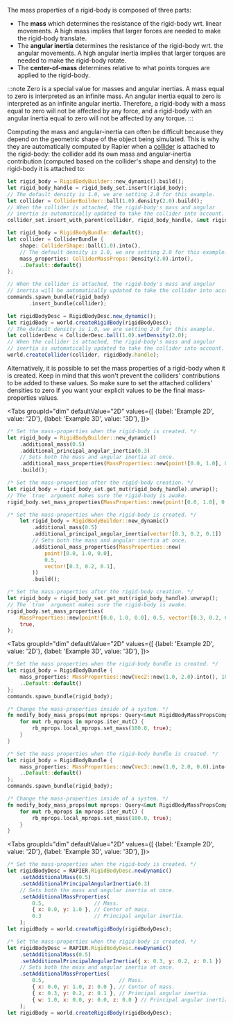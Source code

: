 
The mass properties of a rigid-body is composed of three parts:
- The **mass** which determines the resistance of the rigid-body wrt. linear movements. A high mass implies that
  larger forces are needed to make the rigid-body translate.
- The **angular inertia** determines the resistance of the rigid-body wrt. the angular movements. A high angular
  inertia implies that larger torques are needed to make the rigid-body rotate.
- The **center-of-mass** determines relative to what points torques are applied to the rigid-body.

:::note
Zero is a special value for masses and angular inertias. A mass equal to zero is interpreted as an infinite mass.
An angular inertia equal to zero is interpreted as an infinite angular inertia. Therefore, a rigid-body with a
mass equal to zero will not be affected by any force, and a rigid-body with an angular inertia equal to zero will
not be affected by any torque.
:::

Computing the mass and angular-inertia can often be difficult because they depend on the geometric shape of the
object being simulated. This is why they are automatically computed by Rapier when a [collider](#collider) is
attached to the rigid-body: the collider add its own mass and angular-inertia contribution (computed based on the
collider's shape and density) to the rigid-body it is attached to:

<rapier>

```rust
let rigid_body = RigidBodyBuilder::new_dynamic().build();
let rigid_body_handle = rigid_body_set.insert(rigid_body);
// The default density is 1.0, we are setting 2.0 for this example.
let collider = ColliderBuilder::ball(1.0).density(2.0).build();
// When the collider is attached, the rigid-body's mass and angular
// inertia is automatically updated to take the collider into account.
collider_set.insert_with_parent(collider, rigid_body_handle, &mut rigid_body_set);
```

</rapier>

<bevy>

```rust
let rigid_body = RigidBodyBundle::default();
let collider = ColliderBundle {
    shape: ColliderShape::ball(1.0).into(),
    // The default density is 1.0, we are setting 2.0 for this example.
    mass_properties: ColliderMassProps::Density(2.0).into(),
    ..Default::default()
};

// When the collider is attached, the rigid-body's mass and angular
// inertia will be automatically updated to take the collider into account.
commands.spawn_bundle(rigid_body)
       .insert_bundle(collider);
```

</bevy>
<js>

```js
let rigidBodyDesc = RigidBodyDesc.new_dynamic();
let rigidBody = world.createRigidBody(rigidBodyDesc);
// The default density is 1.0, we are setting 2.0 for this example.
let colliderDesc = ColliderDesc.ball(1.0).setDensity(2.0);
// When the collider is attached, the rigid-body's mass and angular
// inertia is automatically updated to take the collider into account.
world.createCollider(collider, rigidBody.handle);
```

</js>

Alternatively, it is possible to set the mass properties of a rigid-body when it is created. Keep in mind that
this won't prevent the colliders' contributions to be added to these values. So make sure to set the attached
colliders' densities to zero if you want your explicit values to be the final mass-properties values.

<rapier>

<Tabs
groupId="dim"
defaultValue="2D"
values={[
{label: 'Example 2D', value: '2D'},
{label: 'Example 3D', value: '3D'},
]}>
<TabItem value="2D">

```rust
/* Set the mass-properties when the rigid-body is created. */
let rigid_body = RigidBodyBuilder::new_dynamic()
    .additional_mass(0.5)
    .additional_principal_angular_inertia(0.3)
    // Sets both the mass and angular inertia at once.
    .additional_mass_properties(MassProperties::new(point![0.0, 1.0], 0.5, 0.3))
    .build();
```
```rust
/* Set the mass-properties after the rigid-body creation. */
let rigid_body = rigid_body_set.get_mut(rigid_body_handle).unwrap();
// The `true` argument makes sure the rigid-body is awake.
rigid_body.set_mass_properties(MassProperties::new(point![0.0, 1.0], 0.5, 0.3), true);
```

  </TabItem>
  <TabItem value="3D">

```rust
/* Set the mass-properties when the rigid-body is created. */
    let rigid_body = RigidBodyBuilder::new_dynamic()
        .additional_mass(0.5)
        .additional_principal_angular_inertia(vector![0.3, 0.2, 0.1])
        // Sets both the mass and angular inertia at once.
        .additional_mass_properties(MassProperties::new(
            point![0.0, 1.0, 0.0],
            0.5,
            vector![0.3, 0.2, 0.1],
        ))
        .build();
```
```rust
/* Set the mass-properties after the rigid-body creation. */
let rigid_body = rigid_body_set.get_mut(rigid_body_handle).unwrap();
// The `true` argument makes sure the rigid-body is awake.
rigid_body.set_mass_properties(
    MassProperties::new(point![0.0, 1.0, 0.0], 0.5, vector![0.3, 0.2, 0.1]),
    true,
);
```

  </TabItem>
</Tabs>

</rapier>
<bevy>

<Tabs
groupId="dim"
defaultValue="2D"
values={[
{label: 'Example 2D', value: '2D'},
{label: 'Example 3D', value: '3D'},
]}>
<TabItem value="2D">

```rust
/* Set the mass properties when the rigid-body bundle is created. */
let rigid_body = RigidBodyBundle {
    mass_properties: MassProperties::new(Vec2::new(1.0, 2.0).into(), 10.0, 0.5).into(),
    ..Default::default()
};
commands.spawn_bundle(rigid_body);
```
```rust
/* Change the mass-properties inside of a system. */
fn modify_body_mass_props(mut mprops: Query<&mut RigidBodyMassPropsComponent>) {
    for mut rb_mprops in mprops.iter_mut() {
        rb_mprops.local_mprops.set_mass(100.0, true);
    }
}
```

  </TabItem>
  <TabItem value="3D">

```rust
/* Set the mass properties when the rigid-body bundle is created. */
let rigid_body = RigidBodyBundle {
    mass_properties: MassProperties::new(Vec3::new(1.0, 2.0, 0.0).into(), 10.0, Vec3::new(0.3, 0.4, 0.5).into()).into(),
    ..Default::default()
};
commands.spawn_bundle(rigid_body);
```
```rust
/* Change the mass-properties inside of a system. */
fn modify_body_mass_props(mut mprops: Query<&mut RigidBodyMassPropsComponent>) {
    for mut rb_mprops in mprops.iter_mut() {
        rb_mprops.local_mprops.set_mass(100.0, true);
    }
}
```

  </TabItem>
</Tabs>

</bevy>
<js>

<Tabs
groupId="dim"
defaultValue="2D"
values={[
{label: 'Example 2D', value: '2D'},
{label: 'Example 3D', value: '3D'},
]}>
<TabItem value="2D">

```js
/* Set the mass-properties when the rigid-body is created. */
let rigidBodyDesc = RAPIER.RigidBodyDesc.newDynamic()
    .setAdditionalMass(0.5)
    .setAdditionalPrincipalAngularInertia(0.3)
    // Sets both the mass and angular inertia at once.
    .setAdditionalMassProperties(
        0.5,                // Mass.
        { x: 0.0, y: 1.0 }, // Center of mass.
        0.3                 // Principal angular inertia.
    );
let rigidBody = world.createRigidBody(rigidBodyDesc);
```

  </TabItem>
  <TabItem value="3D">

```js
/* Set the mass-properties when the rigid-body is created. */
let rigidBodyDesc = RAPIER.RigidBodyDesc.newDynamic()
    .setAdditionalMass(0.5)
    .setAdditionalPrincipalAngularInertia({ x: 0.3, y: 0.2, z: 0.1 })
    // Sets both the mass and angular inertia at once.
    .setAdditionalMassProperties(
        0.5,                        // Mass.
        { x: 0.0, y: 1.0, z: 0.0 }, // Center of mass.
        { x: 0.3, y: 0.2, z: 0.1 }, // Principal angular inertia.
        { w: 1.0, x: 0.0, y: 0.0, z: 0.0 } // Principal angular inertia frame (unit quaternion).
    );
let rigidBody = world.createRigidBody(rigidBodyDesc);
```

  </TabItem>
</Tabs>

</js>
